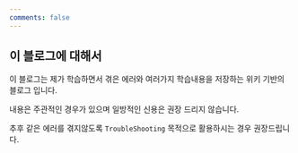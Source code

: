 ```yaml
---
comments: false
---
```


## 이 블로그에 대해서

이 블로그는 제가 학습하면서 겪은 에러와 여러가지 학습내용을 저장하는
위키 기반의 블로그 입니다. <br/>

내용은 주관적인 경우가 있으며 일방적인 신용은 권장 드리지 않습니다. <br/>

추후 같은 에러를 겪지않도록 `TroubleShooting` 목적으로 활용하시는 경우 권장드립니다.
